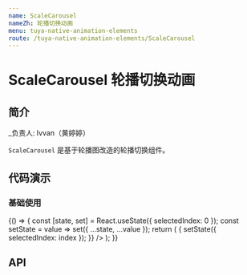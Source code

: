 ```yaml
---
name: ScaleCarousel
nameZh: 轮播切换动画
menu: tuya-native-animation-elements
route: /tuya-native-animation-elements/ScaleCarousel
---
```



# ScaleCarousel 轮播切换动画

## 简介

\_负责人: Ivvan（黄婷婷）

`ScaleCarousel` 是基于轮播图改造的轮播切换组件。

## 代码演示

### 基础使用

<Playground>
  {() => {
    const [state, set] = React.useState({ selectedIndex: 0 });
    const setState = value => set({ ...state, ...value });
    return (
      <ScaleCarousel
        selectedIndex={selectedIndex}
        carouselChange={index => {
          setState({ selectedIndex: index });
        }}
      />
    );
  }}
</Playground>

## API

<Props
  path="tuya-native-animation-elements/src/components/scaleCarousel/index.js"
  of={ScaleCarousel}
/>
